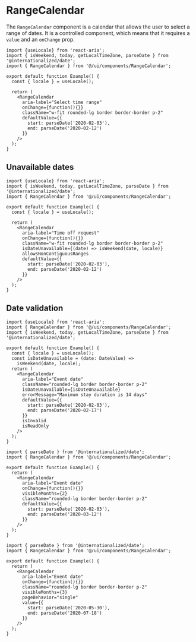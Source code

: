 # RangeCalendar

The `RangeCalendar` component is a calendar that allows the user to select a range of dates. It is a controlled component, which means that it requires a `value` and an `onChange` prop.

```tsx
import {useLocale} from 'react-aria';
import { isWeekend, today, getLocalTimeZone, parseDate } from '@internationalized/date';
import { RangeCalendar } from '@/ui/components/RangeCalendar';

export default function Example() {
  const { locale } = useLocale();

  return (
    <RangeCalendar
      aria-label="Select time range"
      onChange={function(){}}
      className="w-fit rounded-lg border border-border p-2"
      defaultValue={{
        start: parseDate('2020-02-03'),
        end: parseDate('2020-02-12')
      }}
    />
  );
}
```

## Unavailable dates

```tsx
import {useLocale} from 'react-aria';
import { isWeekend, today, getLocalTimeZone, parseDate } from '@internationalized/date';
import { RangeCalendar } from '@/ui/components/RangeCalendar';

export default function Example() {
  const { locale } = useLocale();

  return (
    <RangeCalendar
      aria-label="Time off request"
      onChange={function(){}}
      className="w-fit rounded-lg border border-border p-2"
      isDateUnavailable={(date) => isWeekend(date, locale)}
      allowsNonContiguousRanges
      defaultValue={{
        start: parseDate('2020-02-03'),
        end: parseDate('2020-02-12')
      }}
    />
  );
}
```

## Date validation

```tsx
import {useLocale} from 'react-aria';
import { RangeCalendar } from '@/ui/components/RangeCalendar';
import { isWeekend, today, getLocalTimeZone, parseDate } from '@internationalized/date';

export default function Example() {
  const { locale } = useLocale();
  const isDateUnavailable = (date: DateValue) =>
    isWeekend(date, locale);
  return (
    <RangeCalendar
      aria-label="Event date"
      className="rounded-lg border border-border p-2"
      isDateUnavailable={isDateUnavailable}
      errorMessage="Maximum stay duration is 14 days"
      defaultValue={{
        start: parseDate('2020-02-03'),
        end: parseDate('2020-02-17')
      }}
      isInvalid
      isReadOnly
    />
  );
}
```

```tsx
import { parseDate } from '@internationalized/date';
import { RangeCalendar } from '@/ui/components/RangeCalendar';

export default function Example() {
  return (
    <RangeCalendar
      aria-label="Event date"
      onChange={function(){}}
      visibleMonths={2}
      className="rounded-lg border border-border p-2"
      defaultValue={{
        start: parseDate('2020-02-03'),
        end: parseDate('2020-03-12')
      }}
    />
  );
}
```

```tsx
import { parseDate } from '@internationalized/date';
import { RangeCalendar } from '@/ui/components/RangeCalendar';

export default function Example() {
  return (
    <RangeCalendar
      aria-label="Event date"
      onChange={function(){}}
      className="rounded-lg border border-border p-2"
      visibleMonths={3}
      pageBehavior="single"
      value={{
        start: parseDate('2020-05-30'),
        end: parseDate('2020-07-18')
      }}
    />
  );
}
```